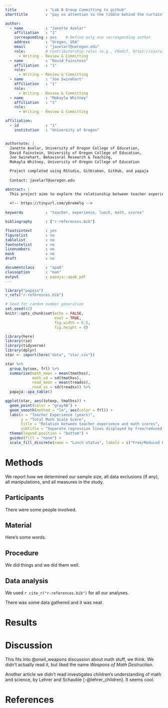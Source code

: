 ```yaml
---
title             : "Lab 8 Group Committing to github"
shorttitle        : "pay no attention to the tibble behind the curtain"

author: 
  - name          : "Janette Avelar"
    affiliation   : "1"
    corresponding : yes    # Define only one corresponding author
    address       : "Oregon, USA"
    email         : "javelar7@uoregon.edu"
    role:         # Contributorship roles (e.g., CRediT, https://casrai.org/credit/)
      - Writing - Review & Committing
  - name          : "David Fainstein"
    affiliation   : "1"
    role:
      - Writing - Review & Committing
  - name          : "Joe Swinehart"
    affiliation   : "1"
    role:
      - Writing - Review & Committing
  - name          : "Makayla Whitney"
    affiliation   : "1"
    role:
      - Writing - Review & Committing

affiliation:
  - id            : "1"
    institution   : "University of Oregon"


authornote: |
  Janette Avelar, University of Oregon College of Education,
  David Fainstein, University of Oregon College of Education,
  Joe Swinehart, Behavioral Research & Teaching,
  Makayla Whitney, University of Oregon College of Education

  Project completed using RStudio, GitKraken, GitHub, and papaja
  
  Contact: javelar7@uoregon.edu

abstract: |
  This project aims to explore the relationship between teacher experience and student math scores, with an additional look at how free/reduced price lunch status correpsonds to that relationship.
  
  <!-- https://tinyurl.com/ybremelq -->
  
keywords          : "teacher, experience, lunch, math, scores"

bibliography      : ["r-references.bib"]

floatsintext      : yes
figurelist        : no
tablelist         : no
footnotelist      : no
linenumbers       : no
mask              : no
draft             : no

documentclass     : "apa6"
classoption       : "man"
output            : papaja::apa6_pdf
---
```


```r
library("papaja")
r_refs("r-references.bib")
```

```r
# Seed for random number generation
set.seed(42)
knitr::opts_chunk$set(echo = FALSE,
                      eval = TRUE,
                      fig.width = 6.5,
                      fig.height = 8)
```

``` r
library(here)
library(rio)
library(tidyverse)
library(dplyr)
star <- import(here("data", "star.csv"))
```

``` r


star %>% 
  group_by(sex, frl) %>% 
  summarize(math_mean = mean(tmathss),
            math_sd = sd(tmathss),
            read_mean = mean(treadss),
            read_ss = sd(treadss)) %>%
  papaja::apa_table()
```

\newpage

``` r

ggplot(star, aes(totexp, tmathss)) +
  geom_point(color = "gray40") +
  geom_smooth(method = "lm", aes(color = frl)) +
  labs(x = "Teacher Experience (years)",
       y = "Total Math Scale Score",
       title = "Relation between teacher experience and math scores",
       subtitle = "Separate regression lines displayed by free/reduced lunch status") +
  theme(legend.position = "bottom") +
  guides(fill = "none") +
  scale_fill_discrete(name = "Lunch status", labels = c("Free/Reduced Price Meals", "Paid Meals"))


```




# Methods
We report how we determined our sample size, all data exclusions (if any), all manipulations, and all measures in the study. <!-- 21-word solution (Simmons, Nelson & Simonsohn, 2012; retrieved from http://ssrn.com/abstract=2160588) -->

## Participants

There were some people involved.

## Material

Here's some words.

## Procedure

We did things and we did them well.

## Data analysis
We used `r cite_r("r-references.bib")` for all our analyses.

There was some data gathered and it was neat.

# Results

# Discussion

This fits into @oneil_weapons discussion about math stuff, we think. We didn't actually read it, but liked the name *Weapons of Math Destruction*.

Another article we didn't read investigates children's understanding of math and science, by Lehrer and Schauble [-@lehrer_children]. It seems cool.


\newpage

# References

\begingroup
\setlength{\parindent}{-0.5in}
\setlength{\leftskip}{0.5in}

<div id="refs" custom-style="Bibliography"></div>
\endgroup
